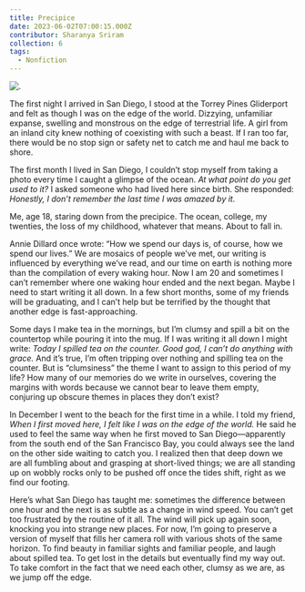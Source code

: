 ```yaml
---
title: Precipice
date: 2023-06-02T07:00:15.000Z
contributor: Sharanya Sriram
collection: 6
tags:
  - Nonfiction
---
```


<div class="center">
  <img src="/images/6/precipice-kevin-phan.jpg" 
      alt="."
      class="w650" />
</div>

The first night I arrived in San Diego, I stood at the Torrey Pines Gliderport and felt as though I was on the edge of the world. Dizzying, unfamiliar expanse, swelling and monstrous on the edge of terrestrial life. A girl from an inland city knew nothing of coexisting with such a beast. If I ran too far, there would be no stop sign or safety net to catch me and haul me back to shore.

The first month I lived in San Diego, I couldn’t stop myself from taking a photo every time I caught a glimpse of the ocean. *At what point do you get used to it?* I asked someone who had lived here since birth. She responded: *Honestly, I don’t remember the last time I was amazed by it.*

Me, age 18, staring down from the precipice. The ocean, college, my twenties, the loss of my childhood, whatever that means. About to fall in.

Annie Dillard once wrote: “How we spend our days is, of course, how we spend our lives.” We are mosaics of people we’ve met, our writing is influenced by everything we’ve read, and our time on earth is nothing more than the compilation of every waking hour. Now I am 20 and sometimes I can’t remember where one waking hour ended and the next began. Maybe I need to start writing it all down. In a few short months, some of my friends will be graduating, and I can’t help but be terrified by the thought that another edge is fast-approaching.

Some days I make tea in the mornings, but I’m clumsy and spill a bit on the countertop while pouring it into the mug. If I was writing it all down I might write: *Today I spilled tea on the counter. Good god, I can’t do anything with grace.* And it’s true, I’m often tripping over nothing and spilling tea on the counter. But is “clumsiness” the theme I want to assign to this period of my life? How many of our memories do we write in ourselves, covering the margins with words because we cannot bear to leave them empty, conjuring up obscure themes in places they don’t exist?

In December I went to the beach for the first time in a while. I told my friend, *When I first moved here, I felt like I was on the edge of the world.* He said he used to feel the same way when he first moved to San Diego—apparently from the south end of the San Francisco Bay, you could always see the land on the other side waiting to catch you. I realized then that deep down we are all fumbling about and grasping at short-lived things; we are all standing up on wobbly rocks only to be pushed off once the tides shift, right as we find our footing.

Here’s what San Diego has taught me: sometimes the difference between one hour and the next is as subtle as a change in wind speed. You can’t get too frustrated by the routine of it all. The wind will pick up again soon, knocking you into strange new places. For now, I’m going to preserve a version of myself that fills her camera roll with various shots of the same horizon. To find beauty in familiar sights and familiar people, and laugh about spilled tea. To get lost in the details but eventually find my way out. To take comfort in the fact that we need each other, clumsy as we are, as we jump off the edge.
